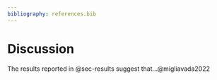 ```yaml
---
bibliography: references.bib
---
```


# Discussion

The results reported in @sec-results suggest that...@migliavada2022
